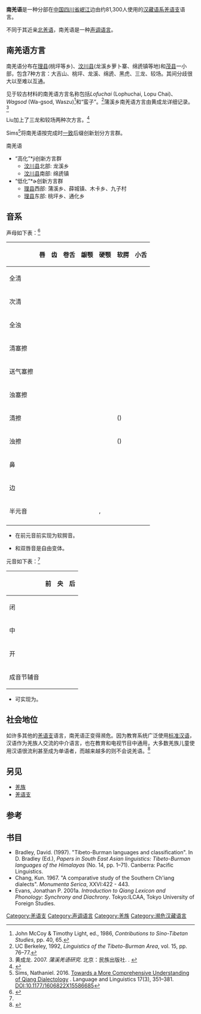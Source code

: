{{Short description|汉藏语系羌语支语言}}
{{Infobox language
|name=南羌语
|region=[[四川省|四川省]]
|ethnicity=[[羌族|羌族]]
|speakers={{sigfig|81,300|2}}
|date=1999
|ref=e18
|familycolor=汉藏语系
|fam2=[[羌语支|羌语支]]
|fam3=[[羌语|羌语]]
|iso3=qxs
|glotto=sout2728
|glottorefname=Southern Qiang
|notice=IPA
}}

'''南羌语'''是一种分部在[[中国|中国]][[四川省|四川省]][[岷江|岷江]]边由约81,300人使用的[[汉藏语系|汉藏语系]][[羌语支|羌语支]]语言。

不同于其近亲[[北羌语|北羌语]]，南羌语是一种[[声调语言|声调语言]]。

==南羌语方言==
南羌语分布在[[理县|理县]](桃坪等乡)、[[汶川县|汶川县]](龙溪乡萝卜寨、绵虒镇等地)和[[茂县|茂县]]一小部，包含7种方言：大吉山、桃坪、龙溪、绵虒、黑虎、三龙、较场。其间分歧很大以至难以互通。

见于较古材料的南羌语方言名称包括''Lofuchai'' (Lophuchai, Lopu Chai)、''Wagsod'' (Wa-gsod, Waszu)<ref>John McCoy & Timothy Light, ed., 1986, ''Contributions to Sino-Tibetan Studies'', pp. 40, 65.</ref>和“蛮子”。<ref>UC Berkeley, 1992, ''Linguistics of the Tibeto-Burman Area'', vol. 15, pp. 76–77.</ref>蒲溪乡南羌语方言由黄成龙详细记录。<ref>黄成龙. 2007. ''蒲溪羌语研究''. 北京：民族出版社. {{ISBN|9787105089772}}. {{in lang|zh}}</ref>

Liu加上了三龙和较场两种次方言。<ref>{{Cite book|title = Mawo Qiangyu Yanjiu|last = Liu|first = Guangkun|publisher = Sichuan Nationality Press|year = 1998}}</ref>

Sims<ref>Sims, Nathaniel. 2016. [http://www.ling.sinica.edu.tw/Files/LL/Docments/Journals/17.3/LLN17.3-Sims.pdf Towards a More Comprehensive Understanding of Qiang Dialectology] {{Wayback|url=http://www.ling.sinica.edu.tw/Files/LL/Docments/Journals/17.3/LLN17.3-Sims.pdf |date=20210401104628 }}. Language and Linguistics 17(3), 351–381. [[DOI:10.1177/1606822X15586685|DOI:10.1177/1606822X15586685]]</ref>将南羌语按完成时[[一致_(语法)|一致]]后缀创新划分方言群。

;南羌语
*“高化”*ji创新方言群
**[[汶川县|汶川县]]北部: 龙溪乡
**[[汶川县|汶川县]]南部: 绵虒镇
*“低化”*ɚ创新方言群
**[[理县|理县]]西部: 蒲溪乡、薛城镇、木卡乡、九子村
**[[理县|理县]]东部: 桃坪乡、通化乡

==音系==
声母如下表：<ref name=":0">{{Cite book|title = Qiangyu Jianzhi|last = Sun|first = Hongkai|publisher = Nationality Press|year = 1981}}</ref> 
{|class="wikitable IPA" 
|-
! 
! 唇
! 齿
! 卷舌
! 龈颚
! 硬颚
! 软腭
! 小舌
|-
! 全清
| {{IPA|p}}
| {{IPA|t}}
|
| 
| 
| {{IPA|k}}
| {{IPA|q}}
|-
! 次清
| {{IPA|pʰ}}
| {{IPA|tʰ}}
|
|
|
| {{IPA|kʰ}}
| {{IPA|qʰ}}
|-
! 全浊
| {{IPA|b}}
| {{IPA|d}}
|
|
|
| {{IPA|ɡ}}
| {{IPA|ɢ}}
|-
! 清塞擦
|
| {{IPA|ts}}
| {{IPA|ʈʂ}}
| {{IPA|tʃ}}
| {{IPA|tɕ}}
|
|
|-
! 送气塞擦
|
| {{IPA|tsʰ}}
| {{IPA|ʈʂʰ}}
| {{IPA|tʃʰ}}
| {{IPA|tɕʰ}}
|
|
|-
! 浊塞擦
|
| {{IPA|dz}}
| {{IPA|ɖʐ}}
| {{IPA|dʒ}}
| {{IPA|dʑ}}
|
|
|-
! 清擦
| {{IPA|f}}
| {{IPA|s}}
| {{IPA|ʂ}}
| {{IPA|ʃ}}
| {{IPA|ɕ}}
| ({{IPA|x}})
| {{IPA|χ}}
|-
! 浊擦
| 
| {{IPA|z}}
| {{IPA|ʐ}}
| {{IPA|ʒ}}
| {{IPA|ʑ}}
| ({{IPA|ɣ}})
| {{IPA|ʁ}}
|-
! 鼻
| {{IPA|m}}
| {{IPA|n}}
|
|
| {{IPA|ɲ}}
| {{IPA|ŋ}}
|
|-
! 边
|
| {{IPA|l}}
|
|
|
|
|
|-
! 半元音
| 
|
|
|
| {{IPA|j}}, {{IPA|ɥ}}
| {{IPA|w}}
|
|-
|}

* {{IPA|/χ ʁ/}}在前元音前实现为软腭音{{IPA|[x ɣ]}}。
* {{IPA|/f/}}和双唇音{{IPA|[ɸ]}}是自由变体。

元音如下表：<ref name=":0" />
{| class="wikitable"
!
!前
!央
!后
|-
!闭
| {{IPA|i}} {{IPA|y}}
|
| {{IPA|u}}
|-
!中
| {{IPA|e}}
| {{IPA|ə}} {{IPA|ə˞}}
| {{IPA|o}}
|-
!开
|
| {{IPA|a}}
| {{IPA|ɑ}}
|-
!成音节辅音
|
| {{IPA|ɹ̩}}
|
|}

* {{IPA|/e u/}}可实现为{{IPA|[ɛ ʉ]}}。

==社会地位==
如许多其他的[[羌语支|羌语支]]语言，南羌语正变得濒危。因为教育系统广泛使用[[标准汉语|标准汉语]]，汉语作为羌族人交流的中介语言，也在教育和电视节目中通用，大多数羌族儿童使用汉语很流利甚至成为单语者，而越来越多的则不会说羌语。<ref>{{cite book |url=https://books.google.com/books?id=d5Nvuh7MQlYC&pg=PA5 |title=A Grammar of Qiang: With annotated texts and glossary |author=Randy J. LaPolla, Chenglong Huan |page=5 |publisher=Mouton de Gruyter |year=2003 |isbn=978-3110178296 |access-date=2021-03-20 |archive-date=2021-05-03 |archive-url=https://web.archive.org/web/20210503003030/https://books.google.com/books?id=d5Nvuh7MQlYC&pg=PA5 |dead-url=no }}</ref>

==另见==
* [[羌族|羌族]]
* [[羌语支|羌语支]]

==参考==
{{Reflist}}

==书目==
* Bradley, David. (1997). "Tibeto-Burman languages and classification". In D. Bradley (Ed.), ''Papers in South East Asian linguistics: Tibeto-Burman languages of the Himalayas'' (No. 14, pp. 1–71). Canberra: Pacific Linguistics.
* Chang, Kun. 1967. "A comparative study of the Southern Ch'iang dialects".  ''Monumenta Serica'', XXVI:422 - 443.
* Evans, Jonathan P. 2001a. ''Introduction to Qiang Lexicon and Phonology:  Synchrony and Diachrony''. Tokyo:ILCAA, Tokyo University of Foreign Studies.

{{汉藏语系}}
{{Qiangic languages}}
{{中国语言}}

[[Category:羌语支|Category:羌语支]]
[[Category:声调语言|Category:声调语言]]
[[Category:羌族|Category:羌族]]
[[Category:濒危汉藏语言|Category:濒危汉藏语言]]